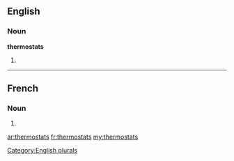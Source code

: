==English==

===Noun===
'''thermostats'''

# {{plural of|thermostat}}

[[Category:English plurals]]

----

==French==

===Noun===
{{head|fr|plural}} {{m|p}}

# {{plural of|thermostat|lang=fr}}

[[ar:thermostats]]
[[fr:thermostats]]
[[my:thermostats]]
